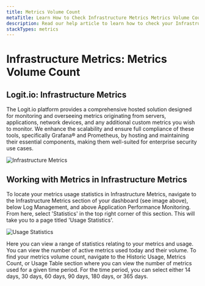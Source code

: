 ```yaml
---
title: Metrics Volume Count
metaTitle: Learn How to Check Infrastructure Metrics Metrics Volume Count
description: Read our help article to learn how to check your Infrastructure Metrics Metrics Volume Count in Logit.io
stackTypes: metrics
---
```


# Infrastructure Metrics: Metrics Volume Count

## Logit.io: Infrastructure Metrics

The Logit.io platform provides a comprehensive hosted solution designed 
for monitoring and overseeing metrics originating from servers, applications, 
network devices, and any additional custom metrics you wish to monitor. We 
enhance the scalability and ensure full compliance of these tools, 
specifically Grafana® and Prometheus, by hosting and maintaining their 
essential components, making them well-suited for enterprise security use cases.

![Infrastructure Metrics](@/images/help/infrastructure-metrics/infrastructure-metrics-stack.png)

## Working with Metrics in Infrastructure Metrics

To locate your metrics usage statistics in Infrastructure Metrics, 
navigate to the Infrastructure Metrics section of your dashboard 
(see image above), below Log Management, and above Application 
Performance Monitoring. From here, select 'Statistics' in the top 
right corner of this section. This will take you to a page 
titled 'Usage Statistics'.

![Usage Statistics](@/images/help/infrastructure-metrics/full-usage-statistics.png)

Here you can view a range of statistics relating to your metrics and usage. 
You can view the number of active metrics used today and their volume. 
To find your metrics volume count, navigate to the Historic Usage, 
Metrics Count, or Usage Table section where you can view the number 
of metrics used for a given time period. For the time period, you can 
select either 14 days, 30 days, 60 days, 90 days, 180 days, or 365 days.
